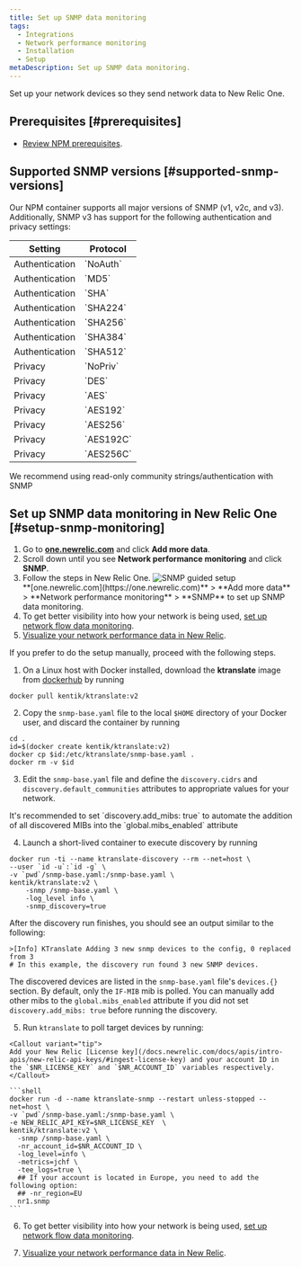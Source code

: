 ```yaml
---
title: Set up SNMP data monitoring
tags:
  - Integrations
  - Network performance monitoring
  - Installation
  - Setup
metaDescription: Set up SNMP data monitoring.
---
```


Set up your network devices so they send network data to New Relic One.

## Prerequisites [#prerequisites]

- [Review NPM prerequisites](/docs/network-performance-monitoring/setup-performance-monitoring/npm-prerequisites).

## Supported SNMP versions [#supported-snmp-versions]

Our NPM container supports all major versions of SNMP (v1, v2c, and v3). Additionally, SNMP v3 has support for the following authentication and privacy settings:

<table>
  <thead>
    <tr>
      <th style={{ width: "300px" }}>
        Setting
      </th>
      <th>
        Protocol
      </th>
    </tr>
  </thead>
    <tbody>
    <tr>
      <td>
        Authentication
      </td>
      <td>
        `NoAuth`
      </td>
    </tr>
    <tr>
      <td>
        Authentication
      </td>
      <td>
        `MD5`
      </td>
    </tr>
    <tr>
      <td>
        Authentication
      </td>
      <td>
        `SHA`
      </td>
    </tr>
    <tr>
      <td>
        Authentication
      </td>
      <td>
        `SHA224`
      </td>
    </tr>
    <tr>
      <td>
        Authentication
      </td>
      <td>
        `SHA256`
      </td>
    </tr>
    <tr>
      <td>
        Authentication
      </td>
      <td>
        `SHA384`
      </td>
    </tr>
    <tr>
      <td>
        Authentication
      </td>
      <td>
        `SHA512`
      </td>
    </tr>
    <tr>
      <td>
        Privacy
      </td>
      <td>
        `NoPriv`
      </td>
    </tr>
    <tr>
      <td>
        Privacy
      </td>
      <td>
        `DES`
      </td>
    </tr>
    <tr>
      <td>
        Privacy
      </td>
      <td>
        `AES`
      </td>
    </tr>
    <tr>
      <td>
        Privacy
      </td>
      <td>
        `AES192`
      </td>
    </tr>
    <tr>
      <td>
        Privacy
      </td>
      <td>
        `AES256`
      </td>
    </tr>
    <tr>
      <td>
        Privacy
      </td>
      <td>
        `AES192C`
      </td>
    </tr>
    <tr>
      <td>
        Privacy
      </td>
      <td>
        `AES256C`
      </td>
    </tr>
    </tbody>
</table>

<Callout variant="tip">
We recommend using read-only community strings/authentication with SNMP
</Callout>

## Set up SNMP data monitoring in New Relic One [#setup-snmp-monitoring]

1. Go to **[one.newrelic.com](https://one.newrelic.com)** and click **Add more data**.
2. Scroll down until you see **Network performance monitoring** and click **SNMP**.
3. Follow the steps in New Relic One.
  ![SNMP guided setup](./img/snmp-guided-install.png "SNMP guided setup")
    <figcaption>
    **[one.newrelic.com](https://one.newrelic.com)** > **Add more data** > **Network performance monitoring** > **SNMP** to set up SNMP data monitoring.
    </figcaption>
4. To get better visibility into how your network is being used, [set up network flow data monitoring](/docs/network-performance-monitoring/setup-performance-monitoring/network-flow-monitoring).
5. [Visualize your network performance data in New Relic](/docs/network-performance-monitoring/monitoring-network-data/visualize-network-data).

<CollapserGroup>
  <Collapser
    id="manual-setup"
    title="Manual setup"
  >
  If you prefer to do the setup manually, proceed with the following steps.

  1. On a Linux host with Docker installed, download the **ktranslate** image from [dockerhub](https://hub.docker.com/) by running 

  ```shell
  docker pull kentik/ktranslate:v2
  ```

  2. Copy the `snmp-base.yaml` file to the local `$HOME` directory of your Docker user, and discard the container by running

  ```shell
  cd .
  id=$(docker create kentik/ktranslate:v2)
  docker cp $id:/etc/ktranslate/snmp-base.yaml .
  docker rm -v $id
  ```

  3. Edit the `snmp-base.yaml` file and define the `discovery.cidrs` and `discovery.default_communities` attributes to appropriate values for your network.

  <Callout variant="tip">
  It's recommended to set `discovery.add_mibs: true` to automate the addition of all discovered MIBs into the `global.mibs_enabled` attribute
  </Callout>

  4. Launch a short-lived container to execute discovery by running

  ```shell
  docker run -ti --name ktranslate-discovery --rm --net=host \
  --user `id -u`:`id -g` \
  -v `pwd`/snmp-base.yaml:/snmp-base.yaml \
  kentik/ktranslate:v2 \
      -snmp /snmp-base.yaml \
      -log_level info \
      -snmp_discovery=true
  ```

  After the discovery run finishes, you should see an output similar to the following:
    
  ```shell
  >[Info] KTranslate Adding 3 new snmp devices to the config, 0 replaced from 3
  # In this example, the discovery run found 3 new SNMP devices.
  ```

  The discovered devices are listed in the `snmp-base.yaml` file's `devices.{}` section. By default, only the `IF-MIB` mib is polled. You can manually add other mibs to the `global.mibs_enabled` attribute if you did not set `discovery.add_mibs: true` before running the discovery. 

  5. Run `ktranslate` to poll target devices by running:

    <Callout variant="tip">
    Add your New Relic [License key](/docs.newrelic.com/docs/apis/intro-apis/new-relic-api-keys/#ingest-license-key) and your account ID in the `$NR_LICENSE_KEY` and `$NR_ACCOUNT_ID` variables respectively.
    </Callout>

    ```shell
    docker run -d --name ktranslate-snmp --restart unless-stopped --net=host \
    -v `pwd`/snmp-base.yaml:/snmp-base.yaml \
    -e NEW_RELIC_API_KEY=$NR_LICENSE_KEY  \
    kentik/ktranslate:v2 \
      -snmp /snmp-base.yaml \
      -nr_account_id=$NR_ACCOUNT_ID \
      -log_level=info \
      -metrics=jchf \
      -tee_logs=true \
      ## If your account is located in Europe, you need to add the following option:
      ## -nr_region=EU
      nr1.snmp 
    ```

  6. To get better visibility into how your network is being used, [set up network flow data monitoring](/docs/network-performance-monitoring/setup-performance-monitoring/network-flow-monitoring).

  7. [Visualize your network performance data in New Relic](/docs/network-performance-monitoring/monitoring-network-data/visualize-network-data).
  </Collapser>
</CollapserGroup>
